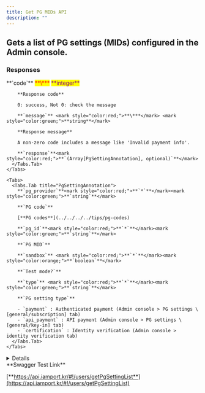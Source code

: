 ```yaml
---
title: Get PG MIDs API
description: ""
---
```



## Gets a list of PG settings (MIDs) configured in the Admin console.

<Swagger method="get" path="/users/pg" baseUrl="https://api.iamport.kr" summary="Gets a list of PG settings (MIDs) configured in the Admin console.">
  <SwaggerDescription />

  ### Responses

  <SwaggerResponse status="200: OK" description="Success">
    <Tabs>
      <Tabs.Tab title="MultiplePgSettingResponse">
        **`code`** <mark style="color:red;">**\***</mark> <mark style="color:purple;">**integer**</mark>

        **Response code**

        0: success, Not 0: check the message

        **`message`** <mark style="color:red;">**\***</mark> <mark style="color:green;">**string**</mark>

        **Response message**

        A non-zero code includes a message like 'Invalid payment info'.

        **`response`**<mark style="color:red;">**`(Array[PgSettingAnnotation], optional)`**</mark>
      </Tabs.Tab>
    </Tabs>

    <Tabs>
      <Tabs.Tab title="PgSettingAnnotation">
        **`pg_provider`**<mark style="color:red;">**`*`**</mark><mark style="color:green;">**`string`**</mark>

        **`PG code`**

        [**PG codes**](../../../../tips/pg-codes)

        **`pg_id`**<mark style="color:red;">**`*`**</mark><mark style="color:green;">**`string`**</mark>

        **`PG MID`**

        **`sandbox`** <mark style="color:red;">**`*`**</mark><mark style="color:orange;">**`boolean`**</mark>

        **`Test mode?`**

        **`type`** <mark style="color:red;">**`*`**</mark><mark style="color:green;">**`string`**</mark>

        **`PG setting type`**

        - `payment` : Authenticated payment (Admin console > PG settings \[general/subscription] tab)
        - `api_payment` : API payment (Admin console > PG settings \[general/key-in] tab)
        - `certification` : Identity verification (Admin console > identity verification tab)
      </Tabs.Tab>
    </Tabs>
  </SwaggerResponse>
</Swagger>

<Details>
  <Details.Summary>Response Model Schema</Details.Summary>

  <Details.Content>
    ```json
    {
      "code": 0,
      "message": "string",
      "response": [
        {
          "pg_provider": "string",
          "pg_id": "string",
          "sandbox": true,
          "type": "payment"
        }
      ]
    }
    ```
  </Details.Content>
</Details>

<Hint style="success">
  **Swagger Test Link**

  [**https://api.iamport.kr/#!/users/getPgSettingList**](https://api.iamport.kr/#!/users/getPgSettingList)
</Hint>
